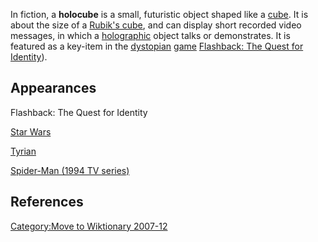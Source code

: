 [[Category:Move to Wiktionary 2007-12]]

In fiction, a '''holocube''' is a small, futuristic object shaped like a [[cube]].  It is about the size of a [[Rubik's cube]], and can display short recorded video messages, in which a [[Holography|holographic]] object talks or demonstrates. It is featured as a key-item in the [[dystopian]] [[video game|game]] [[Flashback: The Quest for Identity]]).

==Appearances==
Flashback: The Quest for Identity

[[Star Wars]]

[[Tyrian]]

[[Spider-Man (1994 TV series)]]

== References ==
{{unreferenced||date=June 2006}}


{{tech-stub}}
